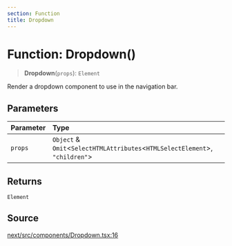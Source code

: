 ```yaml
---
section: Function
title: Dropdown
---
```


# Function: Dropdown()

> **Dropdown**(`props`): `Element`

Render a dropdown component to use in the navigation bar.

## Parameters

| Parameter | Type |
| :------ | :------ |
| `props` | `Object` & `Omit`\<`SelectHTMLAttributes`\<`HTMLSelectElement`\>, `"children"`\> |

## Returns

`Element`

## Source

[next/src/components/Dropdown.tsx:16](https://github.com/gpbl/react-day-picker/blob/a8bfa5451/next/src/components/Dropdown.tsx#L16)

